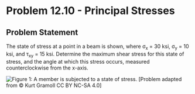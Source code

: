 # Problem 12.10 - Principal Stresses {.unnumbered}

## Problem Statement

The state of stress at a point in a beam is shown, where σ<sub>x</sub> = 30 ksi, σ<sub>y</sub> = 10 ksi, and τ<sub>xy</sub> = 15 ksi. Determine the maximum shear stress for this state of stress, and the angle at which this stress occurs, measured counterclockwise from the x-axis.

![Figure 1: A member is subjected to a state of stress. ](images/510.png){fig-alt="A member is subjected to a state of stress caused by sigma_x, sigma_y, and tau_xy."}
\[Problem adapted from © Kurt Gramoll CC BY NC-SA 4.0\]